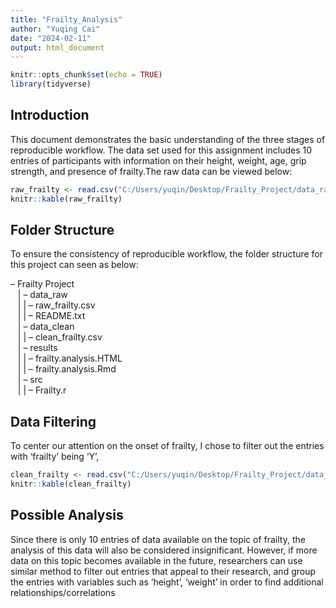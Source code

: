 ---
title: "Frailty_Analysis"
author: "Yuqing Cai"
date: "2024-02-11"
output: html_document
---

```{r setup, include=FALSE}
knitr::opts_chunk$set(echo = TRUE)
library(tidyverse)
```

## Introduction

This document demonstrates the basic understanding of the three stages of reproducible workflow. The data set used for this assignment includes 10 entries of participants with information on their height, weight, age, grip strength, and presence of frailty.The raw data can be viewed below:

```{r rawF, echo=FALSE}
raw_frailty <- read.csv("C:/Users/yuqin/Desktop/Frailty_Project/data_raw/raw_frailty.csv")
knitr::kable(raw_frailty)
```



## Folder Structure

To ensure the consistency of reproducible workflow, the folder structure for this project can seen as below:

| -- Frailty Project
|    | -- data_raw
|    |    | -- raw_frailty.csv
|    |    | -- README.txt
|    | -- data_clean
|    |    | -- clean_frailty.csv
|    | -- results
|    |    | -- frailty.analysis.HTML
|    |    | -- frailty.analysis.Rmd
|    | -- src
|    |    | -- Frailty.r



## Data Filtering
To center our attention on the onset of frailty, I chose to filter out the entries with 'frailty' being 'Y', 
```{r cleanF, echo=FALSE}
clean_frailty <- read.csv("C:/Users/yuqin/Desktop/Frailty_Project/data_clean/clean_frailty.csv")
knitr::kable(clean_frailty)
```



## Possible Analysis
Since there is only 10 entries of data available on the topic of frailty, the analysis of this data will also be considered insignificant. However, if more data on this topic becomes available in the future, researchers can use similar method to filter out entries that appeal to their research, and group the entries with variables such as 'height', 'weight' in order to find additional relationships/correlations


